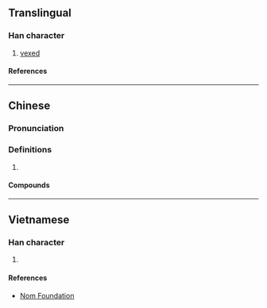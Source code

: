 {{character info/new}}
==Translingual==

===Han character===
{{Han char|rn=61|rad=心|as=06|sn=9|four=91060|canj=PMCW|ids=⿰忄西}}

# [[vexed]]

====References====
{{Han ref|kx=0384.140|dkj=10557|dj=0714.300|hdz=42294.080|uh=6053}}

----

==Chinese==
{{zh-forms}}

===Pronunciation===
{{zh-pron
|m=xī
|c=sai1
|cat=
}}

===Definitions===
{{zh-hanzi}}

# {{rfdef|zh}}

====Compounds====
{{zh-der|孤孤恓恓|孤恓|恓恓|恓恓惶惶|恓恓插插|恓惶|恓慘}}

----

==Vietnamese==

===Han character===
{{vi-readings|rs=心06|reading=tây}}

# {{defn|lang=vi|sort=心06}}

====References====
* [http://nomfoundation.org/common/nom_details.php?codepoint=6053 Nom Foundation]